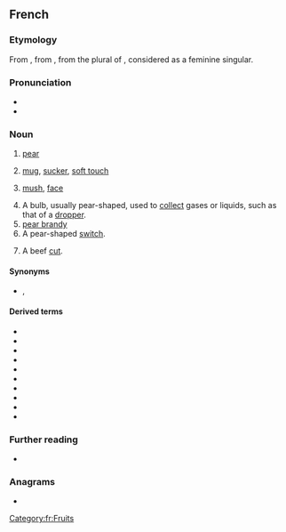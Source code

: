 {{also|poiré}}
==French==

===Etymology===
From {{inh|fr|fro|peire}}, from {{inh|fr|VL.|*pira}}, from the plural of {{inh|fr|la|pirum}}, considered as a feminine singular.

===Pronunciation===
* {{fr-IPA}}
* {{audio|fr|Fr-poire.ogg|audio}}

===Noun===
{{fr-noun|f}}

# [[pear]]
# {{lb|fr|colloquial}} [[mug]], [[sucker]], [[soft touch]]
# {{lb|fr|informal}} [[mush]], [[face]]
#: {{ux|fr|en pleine '''poire'''|straight in the face}}
#: {{ux|fr|[[se payer la poire]] de quelqu'un|to [[pull someone's leg]]}}
# A bulb, usually pear-shaped, used to [[collect]] gases or liquids, such as that of a [[dropper]].
# [[pear brandy]]
# A pear-shaped [[switch]].
# {{lb|fr|butchery}} A beef [[cut]].

====Synonyms====
* {{sense|fool}} {{l|fr|pigeon}}, {{l|fr|gogo}}

====Derived terms====
* {{l|fr|poirier}}
* {{l|fr|poiré}}
* {{l|fr|poire à lavement}}
* {{l|fr|poire belle Hélène}}
* {{l|fr|poire d'avocat}}
* {{l|fr|bonne poire}}
* {{l|fr|couper la poire en deux}}
* {{l|fr|entre la poire et le fromage}}
* {{l|fr|garder une poire pour la soif}}
* {{l|fr|se fendre la poire}}

===Further reading===
* {{R:TLFi}}

===Anagrams===
* {{l|fr|proie}}

[[Category:fr:Fruits]]